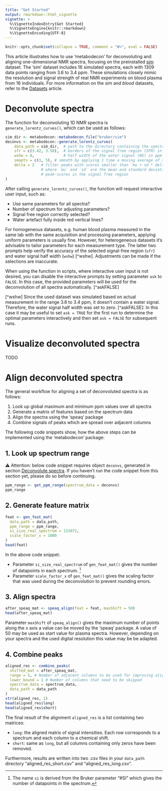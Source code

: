 ---
title: "Get Started"
output: rmarkdown::html_vignette
vignette: >
  %\VignetteIndexEntry{Get Started}
  %\VignetteEngine{knitr::rmarkdown}
  %\VignetteEncoding{UTF-8}
---

```{r knitr-setup, include = FALSE}
knitr::opts_chunk$set(collapse = TRUE, comment = "#>", eval = FALSE)
```

This article illustrates how to use 'metabodecon' for deconvoluting and aligning one-dimensional NMR spectra, focusing on the preinstalled [sim](https://spang-lab.github.io/metabodecon/articles/Datasets.html#sim) dataset. The 'sim' dataset includes 16 simulated spectra, each with 1309 data points ranging from 3.6 to 3.4 ppm.  These simulations closely mimic the resolution and signal strength of real NMR experiments on blood plasma from 16 individuals. For more information on the _sim_ and _blood_ datasets, refer to the [Datasets](https://spang-lab.github.io/metabodecon/articles/Datasets.html) article.

# Deconvolute spectra

The function for deconvoluting 1D NMR spectra is `generate_lorentz_curves()`, which can be used as follows:

```{r}
sim_dir <- metabodecon::metabodecon_file("bruker/sim")
deconvs <- metabodecon::generate_lorentz_curves(
    data_path = sim_dir,  # path to the directory containing the spectra
    sfr = c(3.42, 3.58),  # borders of the signal free region (SFR) in ppm
    wshw = 0,             # half width of the water signal (WS) in ppm
    smopts = c(1, 5), # smooth by applying 1 time a moving average of size 5
    delta = 2   # filter peaks with scores smaller than `mu + sd * delta`,
                # where `mu` and `sd` are the mean and standard deviation of
                # peak-scores in the signal free region
)
```

After calling `generate_lorentz_curves()`, the function will request interactive user input, such as:

- Use same parameters for all spectra?
- Number of spectrum for adjusting parameters?
- Signal free region correctly selected?
- Water artefact fully inside red vertical lines?

For homogeneous datasets, e.g. human blood plasma measured in the same lab with the same acquisition and processing parameters, applying uniform parameters is usually fine. However, for heterogeneous datasets it's advisable to tailor parameters for each measurement type. The latter two prompts help verify the accuracy of the selected signal-free region (`sfr`) and water signal half width (`wshw`) [^wshw]. Adjustments can be made if the selections are inaccurate.

When using the function in scripts, where interactive user input is not desired, you can disable the interactive prompts by setting parameter `ask` to `FALSE`. In this case, the provided parameters will be used for the deconvolution of all spectra automatically. [^askFALSE]

[^wshw] Since the used dataset was simulated based on actual measurement in the range 3.6 to 3.4 ppm, it doesn't contain a water signal. Therefore, the water signal half width was set to zero.
[^askFALSE]: In this case it may be useful to set `ask = TRUE` for the first run to determine the optimal parameters interactively and then set `ask = FALSE` for subsequent runs.

# Visualize deconvoluted spectra

TODO

# Align deconvoluted spectra

The general workflow for aligning a set of deconvoluted spectra is as follows:

1. Look up global maximum and minimum ppm values over all spectra
2. Generate a matrix of features based on the spectrum data
3. Align the spectra using the 'speaq' package
4. Combine signals of peaks which are spread over adjacent columns

The following code snippets show, how the above steps can be implemented using the 'metabodecon' package:

## 1. Look up spectrum range

&#9888; Attention: below code snippet requires object `deconvs`, generated in section [Deconvolute spectra](#deconvolute-spectra). If you haven't run the code snippet from this section yet, please do so before continuing.

```{r}
ppm_range <- get_ppm_range(spectrum_data = deconvs)
ppm_range
```


## 2. Generate feature matrix

```{r}
feat <- gen_feat_mat(
  data_path = data_path,
  ppm_range = ppm_range,
  si_size_real_spectrum = 131072,
  scale_factor_x = 1000
)
head(feat)
```

In the above code snippet:

- Parameter `si_size_real_spectrum` of `gen_feat_mat()` gives the number of datapoints in each spectrum. [^si]
- Parameter `scale_factor_x` of `gen_feat_mat()` gives the scaling factor that was used during the deconvolution to prevent rounding errors.

[^si]: The name `si` is derived from the Bruker parameter "#SI" which gives the number of datapoints in the spectrum.

## 3. Align spectra

```{r}
after_speaq_mat <- speaq_align(feat = feat, maxShift = 50)
head(after_speaq_mat)
```

Parameter `maxShift` of `speaq_align()` gives the maximum number of points along the x axis a value can be moved by the 'speaq' package. A value of 50 may be used as start value for plasma spectra. However, depending on your spectra and the used digital resolution this value may be be adapted.

## 4. Combine peaks

```{r}
aligned_res <- combine_peaks(
  shifted_mat = after_speaq_mat,
  range = 5, # Number of adjacent columns to be used for improving alignment
  lower_bound = 1 # Number of columns that need to be skipped
  spectrum_data = spectrum_data,
  data_path = data_path
)
str(aligned_res, 1)
head(aligned_res$long)
head(aligned_res$short)
```

The final result of the alignment `aligned_res` is a list containing two matrices:

- `long`: the aligned matrix of signal intensities. Each row corresponds to a spectrum and each column to a chemical shift.
- `short`: same as `long`, but all columns containing only zeros have been removed.

Furthermore, results are written into two .csv files in your `data_path` directory "aligned_res_short.csv" and "aligned_res_long.csv".
